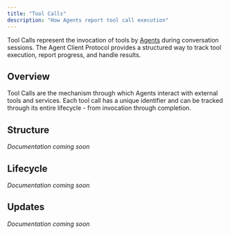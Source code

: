 ```yaml
---
title: "Tool Calls"
description: "How Agents report tool call execution"
---
```


Tool Calls represent the invocation of tools by [Agents](./overview#agent) during conversation sessions. The Agent Client Protocol provides a structured way to track tool execution, report progress, and handle results.

## Overview

Tool Calls are the mechanism through which Agents interact with external tools and services. Each tool call has a unique identifier and can be tracked through its entire lifecycle - from invocation through completion.

## Structure

_Documentation coming soon_

## Lifecycle

_Documentation coming soon_

## Updates

_Documentation coming soon_
